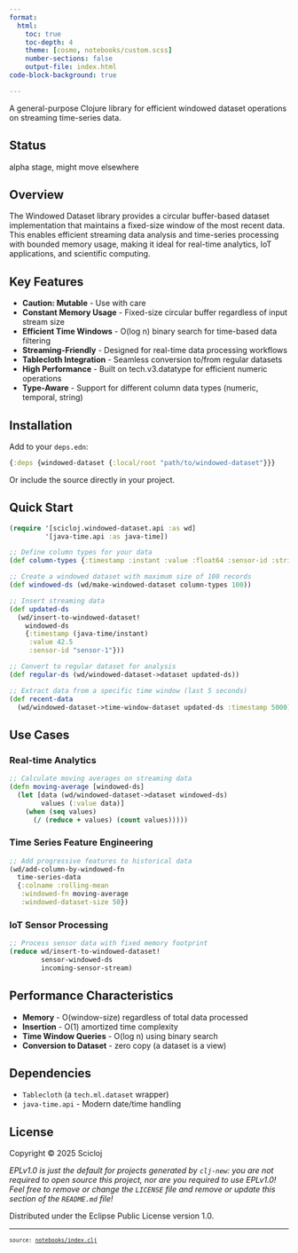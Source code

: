```yaml
---
format:
  html:
    toc: true
    toc-depth: 4
    theme: [cosmo, notebooks/custom.scss]
    number-sections: false
    output-file: index.html
code-block-background: true

---
```

<style></style><style>.printedClojure .sourceCode {
  background-color: transparent;
  border-style: none;
}
</style><style>.clay-limit-image-width .clay-image {max-width: 100%}
.clay-side-by-side .sourceCode {margin: 0}
.clay-side-by-side {margin: 1em 0}
</style>
<script src="index_files/md-default0.js" type="text/javascript"></script><script src="index_files/md-default1.js" type="text/javascript"></script>
A general-purpose Clojure library for efficient windowed dataset operations on streaming time-series data.

## Status
alpha stage, might move elsewhere

## Overview
The Windowed Dataset library provides a circular buffer-based dataset implementation that maintains a fixed-size window of the most recent data. This enables efficient streaming data analysis and time-series processing with bounded memory usage, making it ideal for real-time analytics, IoT applications, and scientific computing.

## Key Features

- **Caution: Mutable** - Use with care
- **Constant Memory Usage** - Fixed-size circular buffer regardless of input stream size
- **Efficient Time Windows** - O(log n) binary search for time-based data filtering  
- **Streaming-Friendly** - Designed for real-time data processing workflows
- **Tablecloth Integration** - Seamless conversion to/from regular datasets
- **High Performance** - Built on tech.v3.datatype for efficient numeric operations
- **Type-Aware** - Support for different column data types (numeric, temporal, string)

## Installation

Add to your `deps.edn`:

```clojure
{:deps {windowed-dataset {:local/root "path/to/windowed-dataset"}}}
```

Or include the source directly in your project.

## Quick Start

```clojure
(require '[scicloj.windowed-dataset.api :as wd]
         '[java-time.api :as java-time])

;; Define column types for your data
(def column-types {:timestamp :instant :value :float64 :sensor-id :string})

;; Create a windowed dataset with maximum size of 100 records
(def windowed-ds (wd/make-windowed-dataset column-types 100))

;; Insert streaming data
(def updated-ds 
  (wd/insert-to-windowed-dataset! 
    windowed-ds 
    {:timestamp (java-time/instant)
     :value 42.5
     :sensor-id "sensor-1"}))

;; Convert to regular dataset for analysis
(def regular-ds (wd/windowed-dataset->dataset updated-ds))

;; Extract data from a specific time window (last 5 seconds)
(def recent-data 
  (wd/windowed-dataset->time-window-dataset updated-ds :timestamp 5000))
```

## Use Cases

### Real-time Analytics
```clojure
;; Calculate moving averages on streaming data
(defn moving-average [windowed-ds]
  (let [data (wd/windowed-dataset->dataset windowed-ds)
        values (:value data)]
    (when (seq values)
      (/ (reduce + values) (count values)))))
```

### Time Series Feature Engineering
```clojure
;; Add progressive features to historical data
(wd/add-column-by-windowed-fn 
  time-series-data
  {:colname :rolling-mean
   :windowed-fn moving-average
   :windowed-dataset-size 50})
```

### IoT Sensor Processing
```clojure
;; Process sensor data with fixed memory footprint
(reduce wd/insert-to-windowed-dataset! 
        sensor-windowed-ds 
        incoming-sensor-stream)
```

## Performance Characteristics

- **Memory** - O(window-size) regardless of total data processed
- **Insertion** - O(1) amortized time complexity
- **Time Window Queries** - O(log n) using binary search
- **Conversion to Dataset** - zero copy (a dataset is a view)

## Dependencies

- `Tablecloth` (a `tech.ml.dataset` wrapper)
- `java-time.api` - Modern date/time handling

## License

Copyright © 2025 Scicloj

_EPLv1.0 is just the default for projects generated by `clj-new`: you are not_
_required to open source this project, nor are you required to use EPLv1.0!_
_Feel free to remove or change the `LICENSE` file and remove or update this_
_section of the `README.md` file!_

Distributed under the Eclipse Public License version 1.0.


```{=html}
<div style="background-color:grey;height:2px;width:100%;"></div>
```



```{=html}
<div><pre><small><small>source: <a href="https://github.com/scicloj/windowed-dataset/blob/main/notebooks/index.clj">notebooks/index.clj</a></small></small></pre></div>
```
